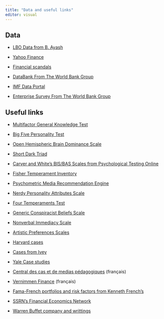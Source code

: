 ```yaml
---
title: "Data and useful links"
editor: visual
---
```


## Data

-   [LBO Data from B. Ayash](https://sites.google.com/view/brian-ayash)

-   [Yahoo Finance](https://finance.yahoo.com/)

-   [Financial scandals](http://projects.exeter.ac.uk/RDavies/arian/scandals/)

-   [DataBank From The World Bank Group](https://databank.worldbank.org/home)

-   [IMF Data Portal](https://www.imf.org/en/Data)

-   [Enterprise Survey From The World Bank Group](https://www.enterprisesurveys.org/en/enterprisesurveys)

## Useful links

-   [Multifactor General Knowledge Test](https://openpsychometrics.org/tests/MGKT2/)

-   [Big Five Personality Test](https://openpsychometrics.org/tests/IPIP-BFFM/)

-   [Open Hemispheric Brain Dominance Scale](https://openpsychometrics.org/tests/OHBDS/)

-   [Short Dark Triad](https://openpsychometrics.org/tests/SD3/)

-   [Carver and White's BIS/BAS Scales from Psychological Testing Online](https://psytests.org/trait/bisbasen.html)

-   [Fisher Temperament Inventory](https://openpsychometrics.org/tests/FTI/)

-   [Psychometric Media Recommendation Engine](https://openpsychometrics.org/tests/PMRE/)

-   [Nerdy Personality Attributes Scale](https://openpsychometrics.org/tests/NPAS/)

-   [Four Temperaments Test](https://openpsychometrics.org/tests/O4TS/)

-   [Generic Conspiracist Beliefs Scale](https://openpsychometrics.org/tests/GCBS/)

-   [Nonverbal Immediacy Scale](https://openpsychometrics.org/tests/NIS/)

-   [Artistic Preferences Scales](https://openpsychometrics.org/tests/APS/)

-   [Harvard cases](https://hbsp.harvard.edu/home/)

-   [Cases from Ivey](https://www.iveypublishing.ca/s/)

-   [Yale Case studies](https://som.yale.edu/case-studies/case-studies-directory?page=0&search=&sort=ds_field_case_published%20desc)

-   [Central des cas et de medias pédagogiques](https://www.casestudies.ccmp.fr) (français)

-   [Vernimmen Finance](https://www.vernimmen.net) (français)

-   [Fama-French portfolios and risk factors from Kenneth French's](http://mba.tuck.dartmouth.edu/pages/faculty/ken.french/data_library.html)

-   [SSRN's Financial Economics Network](https://www.ssrn.com/index.cfm/en/janda/professional-announcements/?annsNet=203#AnnType_1)

-   [Warren Buffet company and writtings](https://www.berkshirehathaway.com)

